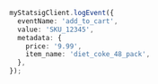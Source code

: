 ```typescript
myStatsigClient.logEvent({
  eventName: 'add_to_cart',
  value: 'SKU_12345',
  metadata: {
    price: '9.99',
    item_name: 'diet_coke_48_pack',
  },
});
```